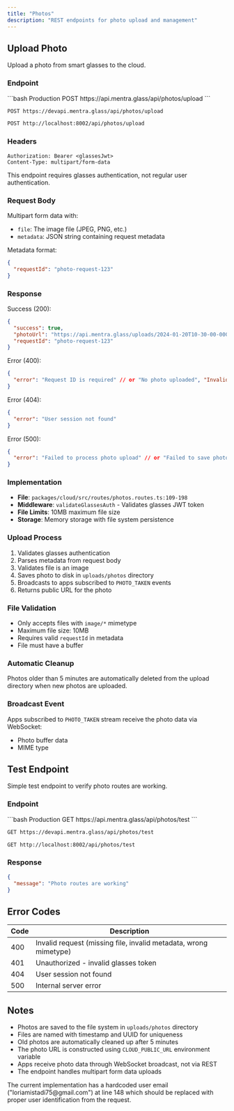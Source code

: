 ```yaml
---
title: "Photos"
description: "REST endpoints for photo upload and management"
---
```


## Upload Photo

Upload a photo from smart glasses to the cloud.

### Endpoint

<CodeGroup>
```bash Production
POST https://api.mentra.glass/api/photos/upload
```

```bash Development
POST https://devapi.mentra.glass/api/photos/upload
```

```bash Local
POST http://localhost:8002/api/photos/upload
```
</CodeGroup>

### Headers

```
Authorization: Bearer <glassesJwt>
Content-Type: multipart/form-data
```

<Note>
This endpoint requires glasses authentication, not regular user authentication.
</Note>

### Request Body

Multipart form data with:
- `file`: The image file (JPEG, PNG, etc.)
- `metadata`: JSON string containing request metadata

Metadata format:
```json
{
  "requestId": "photo-request-123"
}
```

### Response

Success (200):
```json
{
  "success": true,
  "photoUrl": "https://api.mentra.glass/uploads/2024-01-20T10-30-00-000Z_uuid.jpg",
  "requestId": "photo-request-123"
}
```

Error (400):
```json
{
  "error": "Request ID is required" // or "No photo uploaded", "Invalid metadata format", "Invalid file data - no buffer"
}
```

Error (404):
```json
{
  "error": "User session not found"
}
```

Error (500):
```json
{
  "error": "Failed to process photo upload" // or "Failed to save photo"
}
```

### Implementation

- **File**: `packages/cloud/src/routes/photos.routes.ts:109-198`
- **Middleware**: `validateGlassesAuth` - Validates glasses JWT token
- **File Limits**: 10MB maximum file size
- **Storage**: Memory storage with file system persistence

### Upload Process

1. Validates glasses authentication
2. Parses metadata from request body
3. Validates file is an image
4. Saves photo to disk in `uploads/photos` directory
5. Broadcasts to apps subscribed to `PHOTO_TAKEN` events
6. Returns public URL for the photo

### File Validation

- Only accepts files with `image/*` mimetype
- Maximum file size: 10MB
- Requires valid `requestId` in metadata
- File must have a buffer

### Automatic Cleanup

Photos older than 5 minutes are automatically deleted from the upload directory when new photos are uploaded.

### Broadcast Event

Apps subscribed to `PHOTO_TAKEN` stream receive the photo data via WebSocket:
- Photo buffer data
- MIME type

## Test Endpoint

Simple test endpoint to verify photo routes are working.

### Endpoint

<CodeGroup>
```bash Production
GET https://api.mentra.glass/api/photos/test
```

```bash Development
GET https://devapi.mentra.glass/api/photos/test
```

```bash Local
GET http://localhost:8002/api/photos/test
```
</CodeGroup>

### Response

```json
{
  "message": "Photo routes are working"
}
```

## Error Codes

| Code | Description |
|------|-------------|
| 400 | Invalid request (missing file, invalid metadata, wrong mimetype) |
| 401 | Unauthorized - invalid glasses token |
| 404 | User session not found |
| 500 | Internal server error |

## Notes

- Photos are saved to the file system in `uploads/photos` directory
- Files are named with timestamp and UUID for uniqueness
- Old photos are automatically cleaned up after 5 minutes
- The photo URL is constructed using `CLOUD_PUBLIC_URL` environment variable
- Apps receive photo data through WebSocket broadcast, not via REST
- The endpoint handles multipart form data uploads

<Warning>
The current implementation has a hardcoded user email ("loriamistadi75@gmail.com") at line 148 which should be replaced with proper user identification from the request.
</Warning>